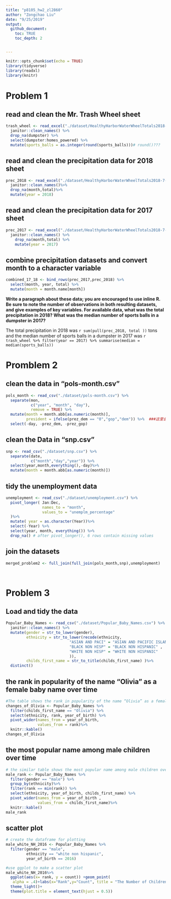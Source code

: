 ```yaml
---
title: "p8105_hw2_zl2860"
author: "Zongchao Liu"
date: "9/25/2019"
output: 
  github_document:
    toc: TRUE
    toc_depth: 2


---
```


```r
knitr::opts_chunk$set(echo = TRUE)
library(tidyverse)
library(readxl)
library(knitr)
```

# Problem 1 

## read and clean the Mr. Trash Wheel sheet
```r
trash_wheel <- read_excel("./dataset/HealthyHarborWaterWheelTotals2018-7-28.xlsx", sheet = 1) %>%
  janitor::clean_names() %>%
  drop_na(dumpster) %>%
  select(dumpster:homes_powered) %>%
  mutate(sports_balls = as.integer(round(sports_balls)))# round()???
```

## read and clean the precipitation data for 2018 sheet
```r
prec_2018 <- read_excel("./dataset/HealthyHarborWaterWheelTotals2018-7-28.xlsx", sheet = 3, skip = 1)%>%
  janitor::clean_names()%>%
  drop_na(month,total)%>%
  mutate(year = 2018)
```

## read and clean the precipitation data for 2017 sheet
```r
prec_2017 <- read_excel("./dataset/HealthyHarborWaterWheelTotals2018-7-28.xlsx", sheet = 4, skip = 1)%>%
  janitor::clean_names() %>%
    drop_na(month,total) %>%
    mutate(year = 2017)
```

## combine precipitation datasets and convert month to a character variable 
```r
combined_17_18 <- bind_rows(prec_2017,prec_2018) %>%
  select(month, year, total) %>%
  mutate(month = month.name[month]) 
```
**Write a paragraph about these data; you are encouraged to use inline R. Be sure to note the number of observations in both resulting datasets, and give examples of key variables. For available data, what was the total precipitation in 2018? What was the median number of sports balls in a dumpster in 2017?**

The total precipitation in 2018 was `r sum(pull(prec_2018, total ))` tons and the median number of sports balls in a dumpster in 2017 was `r trash_wheel %>% filter(year == 2017) %>% summarise(median = median(sports_balls))`


# Promblem 2  
## clean the data in "pols-month.csv"  
```r
pols_month <- read_csv("./dataset/pols-month.csv") %>%
  separate(mon,
           c("year", "month", "day"),
           remove = TRUE) %>%
  mutate(month = month.abb[as.numeric(month)],
         president = ifelse(prez_dem == "0","gop","dem")) %>%  ###这里会凉,0,1,2???
  select(-day, -prez_dem, -prez_gop)
```

## clean the Data in "snp.csv"
```r
snp <- read_csv("./dataset/snp.csv") %>%
  separate(date,
           c("month","day","year")) %>%
  select(year,month,everything(),-day)%>%
  mutate(month = month.abb[as.numeric(month)])
```

## tidy the unemployment data
```r
unemployment <- read_csv("./dataset/unemployment.csv") %>%
  pivot_longer( Jan:Dec,
                names_to = "month",
                values_to = "unemplm_percentage"
  )%>%
  mutate( year = as.character(Year))%>%
  select(-Year) %>%
  select(year, month, everything()) %>%
  drop_na() # after pivot_longer(), 6 rows contain missing values
```

## join the datasets
```r
merged_problem2 <- full_join(full_join(pols_month,snp),unemployment)

  
```

# Problem 3 
## Load and tidy the data
```r
Popular_Baby_Names <- read_csv("./dataset/Popular_Baby_Names.csv") %>%
  janitor::clean_names() %>%
  mutate(gender = str_to_lower(gender),
         ethnicity = str_to_lower(recode(ethnicity,
                            "ASIAN AND PACI" = "ASIAN AND PACIFIC ISLANDER",
                            "BLACK NON HISP" = "BLACK NON HISPANIC" ,
                            "WHITE NON HISP" = "WHITE NON HISPANIC"
                            )),
         childs_first_name = str_to_title(childs_first_name) )%>%
  distinct()
```

##  the rank in popularity of the name “Olivia” as a female baby name over time
```r
#The table shows the rank in popularity of the name “Olivia” as a female baby name over time
changes_of_Olivia <- Popular_Baby_Names %>%
  filter(childs_first_name == "Olivia") %>%
  select(ethnicity, rank, year_of_birth) %>%
  pivot_wider(names_from = year_of_birth,
              values_from = rank)%>%
  knitr::kable()
changes_of_Olivia
```

## the most popular name among male children over time
```r
# the similar table shows the most popular name among male children over time  
male_rank <- Popular_Baby_Names %>%
  filter(gender == "male") %>%
  group_by(ethnicity)%>%
  filter(rank == min(rank)) %>%
  select(ethnicity, year_of_birth, childs_first_name) %>%
  pivot_wider(names_from = year_of_birth ,
              values_from = childs_first_name)%>%
  knitr::kable()
male_rank
```

## scatter plot
```r
# create the dataframe for plotting
male_white_NH_2016 <- Popular_Baby_Names %>%
  filter(gender == "male",
         ethnicity == "white non hispanic",
         year_of_birth == 2016)

#use ggplot to make a scatter plot
male_white_NH_2016%>%
  ggplot(aes(x= rank, y = count)) +geom_point(
   alpha = .4)+labs(x="Rank",y="Count", title = "The Number of Children with a Name Against the Rank in Popularity of That Name")+
  theme_light()+
  theme(plot.title = element_text(hjust = 0.5))
  
```


